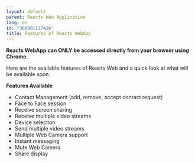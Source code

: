 ```yaml
---
layout: default
parent: Reacts Web Application
lang: en
id: "360001117426"
title: Features of Reacts WebApp
---
```

**Reacts WebApp can ONLY be accessed directly from your browser using Chrome.**

Here are the available features of Reacts Web and a quick look at what will be available soon.

  
**Features Available**

*   Contact Management (add, remove, accept contact request)
*   Face to Face session
*   Receive screen sharing
*   Receive multiple video streams
*   Device selection
*   Send multiple video streams
*   Multiple Web Camera support
*   Instant messaging
*   Mute Web Camera
*   Share display


